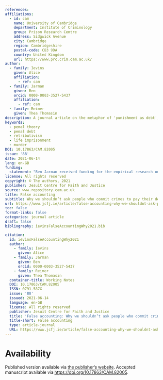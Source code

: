 ```yaml
---
references:
affiliations:
  - id: cam
    name: University of Cambridge
    department: Institute of Criminology
    group: Prison Research Centre
    address: Sidgwick Avenue
    city: Cambridge
    region: Cambridgeshire
    postal-code: CB3 9DA
    country: United Kingdom
    url: https://www.prc.crim.cam.ac.uk/
author:
  - family: Ievins
    given: Alice
    affiliation:
      - ref: cam
  - family: Jarman
    given: Ben
    orcid: 0000-0003-3527-5437
    affiliation:
      - ref: cam
  - family: Reimer
    given: Thea Thomasin
description: A journal article on the metaphor of 'punishment as debt', for the journal *Working Notes*
keywords: 
  - penal theory
  - penal debt
  - retributivism
  - life imprisonment
  - murder
DOI: 10.17863/CAM.82005
issue: '88'
date: 2021-06-14
lang: en-GB
funding: 
  statement: "Ben Jarman received funding for the empirical research on which this article is based via an UKRI PhD studentship, ESRC reference 2405252, co-funded by Quakers in Britain."
license: All rights reserved
copyright: © The authors, 2021
publisher: Jesuit Centre for Faith and Justice
source: www.repository.cam.ac.uk
title: False accounting
subtitle: Why we shouldn’t ask people who commit crimes to pay their debts to society
url: https://www.jcfj.ie/article/false-accounting-why-we-shouldnt-ask-people-who-commit-crimes-to-pay-their-debts-to-society/
toc: false
format-links: false
categories: journal article
draft: false
bibliography: ievinsFalseAccountingWhy2021.bib

citation:
  id: ievinsFalseAccountingWhy2021
  author:
    - family: Ievins
      given: Alice
    - family: Jarman
      given: Ben
      orcid: 0000-0003-3527-5437
    - family: Reimer
      given: Thea Thomasin
  container-title: Working Notes
  DOI: 10.17863/CAM.82005
  ISSN: 0791-587X
  issue: '88'
  issued: 2021-06-14
  language: en-GB
  license: All rights reserved
  publisher: Jesuit Centre for Faith and Justice
  title: 'False accounting: Why we shouldn’t ask people who commit crimes to pay their debts to society'
  title-short: False accounting
  type: article-journal
  URL: https://www.jcfj.ie/article/false-accounting-why-we-shouldnt-ask-people-who-commit-crimes-to-pay-their-debts-to-society/
---
```


# Availability

Published version available via [the publisher's website](https://www.jcfj.ie/article/false-accounting-why-we-shouldnt-ask-people-who-commit-crimes-to-pay-their-debts-to-society/). Accepted manuscript available via <https://doi.org/10.17863/CAM.82005>.